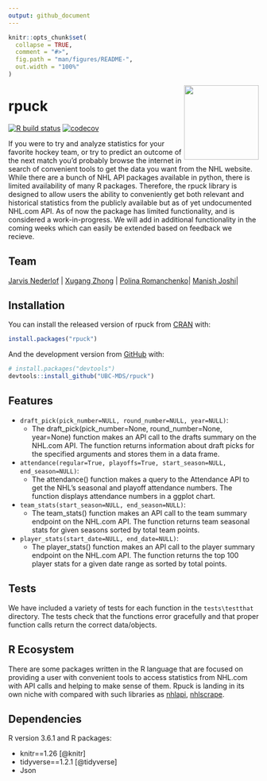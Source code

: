 ```yaml
---
output: github_document
---
```


<!-- README.md is generated from README.Rmd. Please edit that file -->

```r
knitr::opts_chunk$set(
  collapse = TRUE,
  comment = "#>",
  fig.path = "man/figures/README-",
  out.width = "100%"
)
```

<img src="img/rpuck_logo.png" width="150" align = "right">

# rpuck

<!-- badges: start -->
[![R build status](https://github.com/UBC-MDS/rpuck/workflows/R-CMD-check/badge.svg)](https://github.com/UBC-MDS/rpuck/actions) [![codecov](https://codecov.io/gh/UBC-MDS/rpuck/branch/master/graph/badge.svg)](https://codecov.io/gh/UBC-MDS/rpuck)

<!-- badges: end -->

If you were to try and analyze statistics for your favorite hockey team, or try to predict an outcome of the next match you'd probably browse the internet in search of convenient tools to get the data you want from the NHL website. While there are a bunch of NHL API packages available in python, there is limited availability of many R packages. Therefore, the rpuck library is designed to allow users the ability to conveniently get both relevant and historical statistics from the publicly available but as of yet undocumented NHL.com API. As of now the package has limited functionality, and is considered a work-in-progress. We will add in additional functionality in the coming weeks which can easily be extended based on feedback we recieve.

## Team

| [Jarvis Nederlof](https://github.com/jnederlo) | [Xugang Zhong](https://github.com/chuusan) | [Polina Romanchenko ](https://github.com/PolinaRomanchenko)| [Manish Joshi](https://github.com/ManishPJoshi)|


## Installation

You can install the released version of rpuck from [CRAN](https://CRAN.R-project.org) with:

``` r
install.packages("rpuck")
```

And the development version from [GitHub](https://github.com/) with:

``` r
# install.packages("devtools")
devtools::install_github("UBC-MDS/rpuck")
```

## Features

- `draft_pick(pick_number=NULL, round_number=NULL, year=NULL)`:
  - The draft_pick(pick_number=None, round_number=None, year=None) function makes an API call to the drafts summary on the NHL.com API. The function returns information about draft picks for the specified arguments and stores them in a data frame.
- `attendance(regular=True, playoffs=True, start_season=NULL, end_season=NULL)`:
  - The attendance() function makes a query to the Attendance API to get the NHL’s seasonal and playoff attendance numbers. The function displays attendance numbers in a ggplot chart.
- `team_stats(start_season=NULL, end_season=NULL)`:
  - The team_stats() function makes an API call to the team summary endpoint on the NHL.com API. The function returns team seasonal stats for given seasons sorted by total team points.
- `player_stats(start_date=NULL, end_date=NULL)`:
  - The player_stats() function makes an API call to the player summary endpoint on the NHL.com API. The function returns the top 100 player stats for a given date range as sorted by total points.
  
## Tests

We have included a variety of tests for each function in the `tests\testthat` directory. The tests check that the functions error gracefully and that proper function calls return the correct data/objects.

## R Ecosystem 

There are some packages written in the R language that are focused on providing a user with convenient tools to access statistics from NHL.com with API calls and helping to make sense of them. Rpuck is landing in its own niche with compared with such libraries as [nhlapi](https://github.com/zamorarr/nhlapi), [nhlscrape](https://cran.r-project.org/web/packages/nhlscrape/index.html). 


## Dependencies
R version 3.6.1 and R packages:

- knitr==1.26 [@knitr]
- tidyverse==1.2.1 [@tidyverse]
- Json
